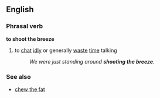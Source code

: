 ==English==

===Phrasal verb===
'''to shoot the breeze'''
#{{idiom}} to [[chat]] [[idly]] or generally [[waste]] [[time]] talking
#:''We were just standing around '''shooting the breeze'''.''
===See also===
*[[chew the fat]]